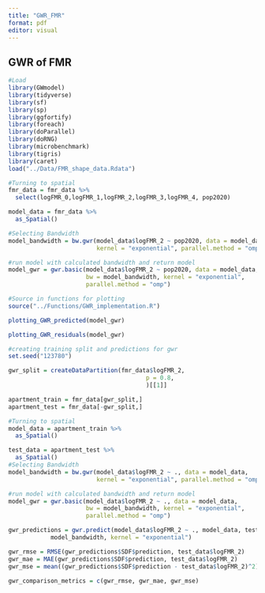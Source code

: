 ```yaml
---
title: "GWR_FMR"
format: pdf
editor: visual
---
```


## GWR of FMR

```r
#Load
library(GWmodel)
library(tidyverse)
library(sf)
library(sp)
library(ggfortify)
library(foreach)
library(doParallel)
library(doRNG)
library(microbenchmark)
library(tigris)
library(caret)
load("../Data/FMR_shape_data.Rdata")

#Turning to spatial
fmr_data = fmr_data %>%
  select(logFMR_0,logFMR_1,logFMR_2,logFMR_3,logFMR_4, pop2020)

model_data = fmr_data %>%
  as_Spatial()

#Selecting Bandwidth
model_bandwidth = bw.gwr(model_data$logFMR_2 ~ pop2020, data = model_data,
                         kernel = "exponential", parallel.method = "omp")

#run model with calculated bandwidth and return model
model_gwr = gwr.basic(model_data$logFMR_2 ~ pop2020, data = model_data,
                      bw = model_bandwidth, kernel = "exponential", 
                      parallel.method = "omp")
```

```r
#Source in functions for plotting
source("../Functions/GWR_implementation.R")

plotting_GWR_predicted(model_gwr)
```

```r
plotting_GWR_residuals(model_gwr)
```

```r
#creating training split and predictions for gwr
set.seed("123780")

gwr_split = createDataPartition(fmr_data$logFMR_2,
                                       p = 0.8,
                                       )[[1]]

apartment_train = fmr_data[gwr_split,]
apartment_test = fmr_data[-gwr_split,]

#Turning to spatial
model_data = apartment_train %>% 
  as_Spatial()

test_data = apartment_test %>% 
  as_Spatial()
#Selecting Bandwidth
model_bandwidth = bw.gwr(model_data$logFMR_2 ~ ., data = model_data,
                         kernel = "exponential", parallel.method = "omp")

#run model with calculated bandwidth and return model
model_gwr = gwr.basic(model_data$logFMR_2 ~ ., data = model_data,
                      bw = model_bandwidth, kernel = "exponential", 
                      parallel.method = "omp")

gwr_predictions = gwr.predict(model_data$logFMR_2 ~ ., model_data, test_data, 
            model_bandwidth, kernel = "exponential")

gwr_rmse = RMSE(gwr_predictions$SDF$prediction, test_data$logFMR_2)
gwr_mae = MAE(gwr_predictions$SDF$prediction, test_data$logFMR_2)
gwr_mse = mean((gwr_predictions$SDF$prediction - test_data$logFMR_2)^2)

gwr_comparison_metrics = c(gwr_rmse, gwr_mae, gwr_mse)
```
